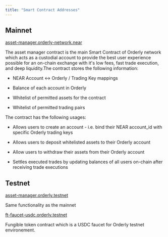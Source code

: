```yaml
---
title: "Smart Contract Addresses"
---
```


## Mainnet

[asset-manager.orderly-network.near](https://nearblocks.io/address/asset-manager.orderly-network.near)

The asset manager contract is the main Smart Contract of Orderly network which acts as a custodial account to provide the best user experience possible for an on-chain exchange with it's low fees, fast trade execution, and deep liquidity.The contract stores the following information:

* NEAR Account ↔︎ Orderly / Trading Key mappings

* Balance of each account in Orderly

* Whitelist of permitted assets for the contract

* Whitelist of permitted trading pairs

The contract has the following usages:

* Allows users to create an account - i.e. bind their NEAR account\_id with specific Orderly trading keys

* Allows users to deposit whitelisted assets to their Orderly account

* Allow users to withdraw their assets from their Orderly account

* Settles executed trades by updating balances of all users on-chain after receiving trade executions

## Testnet

[asset-manager.orderly.testnet](https://testnet.nearblocks.io/address/asset-manager.orderly.testnet)

Same functionality as the mainnet

[ft-faucet-usdc.orderly.testnet](https://testnet.nearblocks.io/address/ft-faucet-usdc.orderly.testnet)

Fungible token contract which is a USDC faucet for Orderly testnet environement.